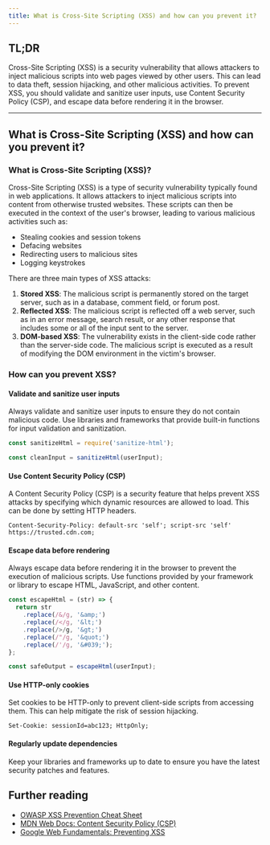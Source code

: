 ```yaml
---
title: What is Cross-Site Scripting (XSS) and how can you prevent it?
---
```


## TL;DR

Cross-Site Scripting (XSS) is a security vulnerability that allows attackers to inject malicious scripts into web pages viewed by other users. This can lead to data theft, session hijacking, and other malicious activities. To prevent XSS, you should validate and sanitize user inputs, use Content Security Policy (CSP), and escape data before rendering it in the browser.

---

## What is Cross-Site Scripting (XSS) and how can you prevent it?

### What is Cross-Site Scripting (XSS)?

Cross-Site Scripting (XSS) is a type of security vulnerability typically found in web applications. It allows attackers to inject malicious scripts into content from otherwise trusted websites. These scripts can then be executed in the context of the user's browser, leading to various malicious activities such as:

- Stealing cookies and session tokens
- Defacing websites
- Redirecting users to malicious sites
- Logging keystrokes

There are three main types of XSS attacks:

1. **Stored XSS**: The malicious script is permanently stored on the target server, such as in a database, comment field, or forum post.
2. **Reflected XSS**: The malicious script is reflected off a web server, such as in an error message, search result, or any other response that includes some or all of the input sent to the server.
3. **DOM-based XSS**: The vulnerability exists in the client-side code rather than the server-side code. The malicious script is executed as a result of modifying the DOM environment in the victim's browser.

### How can you prevent XSS?

#### Validate and sanitize user inputs

Always validate and sanitize user inputs to ensure they do not contain malicious code. Use libraries and frameworks that provide built-in functions for input validation and sanitization.

```js
const sanitizeHtml = require('sanitize-html');

const cleanInput = sanitizeHtml(userInput);
```

#### Use Content Security Policy (CSP)

A Content Security Policy (CSP) is a security feature that helps prevent XSS attacks by specifying which dynamic resources are allowed to load. This can be done by setting HTTP headers.

```http
Content-Security-Policy: default-src 'self'; script-src 'self' https://trusted.cdn.com;
```

#### Escape data before rendering

Always escape data before rendering it in the browser to prevent the execution of malicious scripts. Use functions provided by your framework or library to escape HTML, JavaScript, and other content.

```js
const escapeHtml = (str) => {
  return str
    .replace(/&/g, '&amp;')
    .replace(/</g, '&lt;')
    .replace(/>/g, '&gt;')
    .replace(/"/g, '&quot;')
    .replace(/'/g, '&#039;');
};

const safeOutput = escapeHtml(userInput);
```

#### Use HTTP-only cookies

Set cookies to be HTTP-only to prevent client-side scripts from accessing them. This can help mitigate the risk of session hijacking.

```http
Set-Cookie: sessionId=abc123; HttpOnly;
```

#### Regularly update dependencies

Keep your libraries and frameworks up to date to ensure you have the latest security patches and features.

## Further reading

- [OWASP XSS Prevention Cheat Sheet](https://cheatsheetseries.owasp.org/cheatsheets/XSS_Prevention_Cheat_Sheet.html)
- [MDN Web Docs: Content Security Policy (CSP)](https://developer.mozilla.org/en-US/docs/Web/HTTP/CSP)
- [Google Web Fundamentals: Preventing XSS](https://developers.google.com/web/fundamentals/security/csp)
